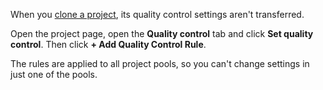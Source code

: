<Note mode="restriction" title="Restriction">

When you [clone a project](/docs-new/guide/project#clone), its quality control settings aren't transferred.

</Note>

Open the project page, open the **Quality control** tab and click **Set quality control**. Then click **+ Add Quality Control Rule**.

The rules are applied to all project pools, so you can't change settings in just one of the pools.